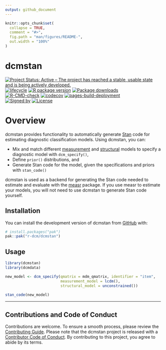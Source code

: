 ```yaml
---
output: github_document
---
```


<!-- README.md is generated from README.Rmd. Please edit that file -->

```r
knitr::opts_chunk$set(
  collapse = TRUE,
  comment = "#>",
  fig.path = "man/figures/README-",
  out.width = "100%"
)
```

# dcmstan

<!-- badges: start -->
[![Project Status: Active – The project has reached a stable, usable state and is being actively developed.](https://www.repostatus.org/badges/latest/active.svg)](https://www.repostatus.org/#active)
[![lifecycle](https://img.shields.io/badge/lifecycle-stable-brightgreen.svg)](https://lifecycle.r-lib.org/articles/stages.html)
[![R package version](https://www.r-pkg.org/badges/version/dcmstan)](https://cran.r-project.org/package=dcmstan)
[![Package downloads](https://cranlogs.r-pkg.org/badges/grand-total/dcmstan)](https://cran.r-project.org/package=dcmstan)</br>
[![R-CMD-check](https://github.com/r-dcm/dcmstan/actions/workflows/R-CMD-check.yaml/badge.svg)](https://github.com/r-dcm/dcmstan/actions/workflows/R-CMD-check.yaml)
[![codecov](https://codecov.io/gh/r-dcm/dcmstan/graph/badge.svg?token=D6qTsKTROZ)](https://codecov.io/gh/r-dcm/dcmstan)
[![pages-build-deployment](https://github.com/r-dcm/dcmstan/actions/workflows/pages/pages-build-deployment/badge.svg)](https://github.com/r-dcm/dcmstan/actions/workflows/pages/pages-build-deployment)</br>
[![Signed by](https://img.shields.io/badge/Keybase-Verified-brightgreen.svg)](https://keybase.io/wjakethompson)
[![License](https://img.shields.io/badge/License-MIT-blue.svg)](https://opensource.org/license/mit)
<!-- badges: end -->

# Overview

dcmstan provides functionality to automatically generate [Stan](https://mc-stan.org) code for estimating diagnostic classification models.
Using dcmstan, you can:

* Mix and match different [measurement](https://dcmstan.r-dcm.org/reference/measurement-model) and [structural](https://dcmstan.r-dcm.org/reference/structural-model) models to specify a diagnostic model with `dcm_specify()`,
* Define `prior()` distributions, and
* Generate Stan code for the model, given the specifications and priors with `stan_code()`

dcmstan is used as a backend for generating the Stan code needed to estimate and evaluate with the [measr](https://measr.info) package.
If you use measr to estimate your models, you will not need to use dcmstan to generate Stan code yourself.

## Installation

You can install the development version of dcmstan from [GitHub](https://github.com/) with:

``` r
# install.packages("pak")
pak::pak("r-dcm/dcmstan")
```

## Usage

```r
library(dcmstan)
library(dcmdata)

new_model <- dcm_specify(qmatrix = mdm_qmatrix, identifier = "item",
                         measurement_model = lcdm(),
                         structural_model = unconstrained())

stan_code(new_model)
```

---

## Contributions and Code of Conduct

Contributions are welcome.
To ensure a smooth process, please review the [Contributing Guide](https://dcmstan.r-dcm.org/CONTRIBUTING.html).
Please note that the dcmstan project is released with a [Contributor Code of Conduct](https://dcmstan.r-dcm.org/CODE_OF_CONDUCT.html).
By contributing to this project, you agree to abide by its terms.
